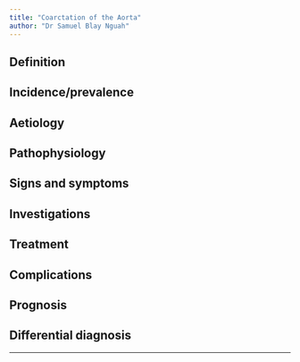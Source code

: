 ```yaml
---
title: "Coarctation of the Aorta"
author: "Dr Samuel Blay Nguah"
---
```


## Definition

## Incidence/prevalence

## Aetiology

## Pathophysiology

## Signs and symptoms

## Investigations

## Treatment

## Complications

## Prognosis

## Differential diagnosis

----------------------------------------------------------------------------------------------------

